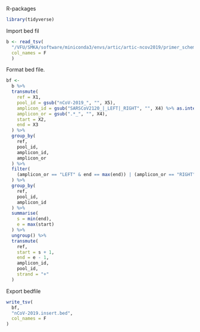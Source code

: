 R-packages
```{r}
library(tidyverse)
```

Import bed fil

```{r}
b <- read_tsv(
  "/VFU/SMKA/software/miniconda3/envs/artic/artic-ncov2019/primer_schemes/nCoV-2019/V1M/nCoV-2019.scheme.bed",
  col_names = F
  )
```

Format bed file.

```{r}
bf <- 
  b %>%
  transmute(
    ref = X1,
    pool_id = gsub("nCoV-2019_", "", X5),
    amplicon_id = gsub("SARSCoV2120_|_LEFT|_RIGHT", "", X4) %>% as.integer(),
    amplicon_or = gsub(".*_", "", X4),
    start = X2,
    end = X3
  ) %>%
  group_by(
    ref,
    pool_id,
    amplicon_id,
    amplicon_or
  ) %>%
  filter(
    (amplicon_or == "LEFT" & end == max(end)) | (amplicon_or == "RIGHT" & start == max(start))
  ) %>%
  group_by(
    ref,
    pool_id,
    amplicon_id
  ) %>%
  summarise(
    s = min(end),
    e = max(start)
  ) %>%
  ungroup() %>%
  transmute(
    ref,
    start = s + 1,
    end = e - 1,
    amplicon_id,
    pool_id,
    strand = "+"
  )
```
Export bedfile

```{r}
write_tsv(
  bf,
  "nCoV-2019.insert.bed",
  col_names = F
)
```

